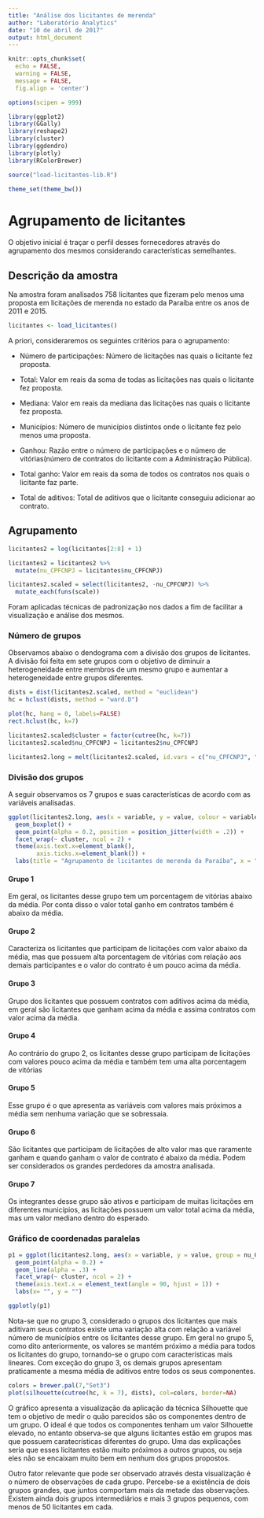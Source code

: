 ```yaml
---
title: "Análise dos licitantes de merenda"
author: "Laboratório Analytics"
date: "10 de abril de 2017"
output: html_document
---
```


```r
knitr::opts_chunk$set(
  echo = FALSE,
  warning = FALSE,
  message = FALSE,
  fig.align = 'center')

options(scipen = 999)
```

```r
library(ggplot2)
library(GGally)
library(reshape2)
library(cluster)
library(ggdendro)
library(plotly)
library(RColorBrewer)

source("load-licitantes-lib.R")

theme_set(theme_bw())
```

# Agrupamento de licitantes
O objetivo inicial é traçar o perfil desses fornecedores através do agrupamento dos mesmos considerando características semelhantes.

## Descrição da amostra
Na amostra foram analisados 758 licitantes que fizeram pelo menos uma proposta em licitações de merenda no estado da Paraíba entre os anos de 2011 e 2015.

```r
licitantes <- load_licitantes()
```
A priori, consideraremos os seguintes critérios para o agrupamento: 

* Número de participações: Número de licitações nas quais o licitante fez proposta.

* Total: Valor em reais da soma de todas as licitações nas quais o licitante fez proposta.

* Mediana: Valor em reais da mediana das licitações nas quais o licitante fez proposta.

* Municípios: Número de municípios distintos onde o licitante fez pelo menos uma proposta.

* Ganhou: Razão entre o número de participações e o número de vitórias(número de contratos do licitante com a Administração Pública).

* Total ganho: Valor em reais da soma de todos os contratos nos quais o licitante faz parte.

* Total de aditivos: Total de aditivos que o licitante conseguiu adicionar ao contrato.

## Agrupamento

```r
licitantes2 = log(licitantes[2:8] + 1)

licitantes2 = licitantes2 %>%
  mutate(nu_CPFCNPJ = licitantes$nu_CPFCNPJ)

licitantes2.scaled = select(licitantes2, -nu_CPFCNPJ) %>% 
  mutate_each(funs(scale))
```

Foram aplicadas técnicas de padronização nos dados a fim de facilitar a visualização e análise dos mesmos.

### Número de grupos
Observamos abaixo o dendograma com a divisão dos grupos de licitantes. A divisão foi feita em sete grupos com o objetivo de diminuir a heterogeneidade entre membros de um mesmo grupo e aumentar a heterogeneidade entre grupos diferentes.

```r
dists = dist(licitantes2.scaled, method = "euclidean")
hc = hclust(dists, method = "ward.D")

plot(hc, hang = 0, labels=FALSE)
rect.hclust(hc, k=7)

licitantes2.scaled$cluster = factor(cutree(hc, k=7))
licitantes2.scaled$nu_CPFCNPJ = licitantes2$nu_CPFCNPJ

licitantes2.long = melt(licitantes2.scaled, id.vars = c("nu_CPFCNPJ", "cluster"))
```

### Divisão dos grupos
A seguir observamos os 7 grupos e suas características de acordo com as variáveis analisadas.

```r
ggplot(licitantes2.long, aes(x = variable, y = value, colour = variable)) + 
  geom_boxplot() + 
  geom_point(alpha = 0.2, position = position_jitter(width = .2)) + 
  facet_wrap(~ cluster, ncol = 2) +
  theme(axis.text.x=element_blank(), 
        axis.ticks.x=element_blank()) +
  labs(title = "Agrupamento de licitantes de merenda da Paraíba", x = "", y = "")
```

#### Grupo 1
Em geral, os licitantes desse grupo tem um porcentagem de vitórias abaixo da média. Por conta disso o valor total ganho em contratos também é abaixo da média. 

#### Grupo 2
Caracteriza os licitantes que participam de licitações com valor abaixo da média, mas que possuem alta porcentagem de vitórias com relação aos demais participantes e o valor do contrato é um pouco acima da média.

#### Grupo 3
Grupo dos licitantes que possuem contratos com aditivos acima da média, em geral são licitantes que ganham acima da média e assima contratos com valor acima da média.

#### Grupo 4
Ao contrário do grupo 2, os licitantes desse grupo participam de licitações com valores pouco acima da média e também tem uma alta porcentagem de vitórias

#### Grupo 5
Esse grupo é o que apresenta as variáveis com valores mais próximos a média sem nenhuma variação que se sobressaia.

#### Grupo 6
São licitantes que participam de licitações de alto valor mas que raramente ganham e quando ganham o valor de contrato é abaixo da média. Podem ser considerados os grandes perdedores da amostra analisada.

#### Grupo 7
Os integrantes desse grupo são ativos e participam de muitas licitações em diferentes municípios, as licitações possuem um valor total acima da média, mas um valor mediano dentro do esperado.

### Gráfico de coordenadas paralelas
```r
p1 = ggplot(licitantes2.long, aes(x = variable, y = value, group = nu_CPFCNPJ, colour = cluster)) + 
  geom_point(alpha = 0.2) + 
  geom_line(alpha = .3) + 
  facet_wrap(~ cluster, ncol = 2) +
  theme(axis.text.x = element_text(angle = 90, hjust = 1)) + 
  labs(x= "", y = "")

ggplotly(p1)
```

Nota-se que no grupo 3, considerado o grupos dos licitantes que mais aditivam seus contratos existe uma variação alta com relação a variável número de municípios entre os licitantes desse grupo. Em geral no grupo 5, como dito anteriormente, os valores se mantém próximo a média para todos os licitantes do grupo, tornando-se o grupo com características mais lineares. Com exceção do grupo 3, os demais grupos apresentam praticamente a mesma média de aditivos entre todos os seus componentes.

```r
colors = brewer.pal(7,"Set3")
plot(silhouette(cutree(hc, k = 7), dists), col=colors, border=NA)
```

O gráfico apresenta a visualização da aplicação da técnica Silhouette que tem o objetivo de medir o quão parecidos são os componentes dentro de um grupo. O ideal é que todos os componentes tenham um valor Silhouette elevado, no entanto observa-se que alguns licitantes estão em grupos mas que possuem caratecrísticas diferentes do grupo. Uma das explicações seria que esses licitantes estão muito próximos a outros grupos, ou seja eles não se encaixam muito bem em nenhum dos grupos propostos.

Outro fator relevante que pode ser observado através desta visualização é o número de observações de cada grupo. Percebe-se a existência de dois grupos grandes, que juntos comportam mais da metade das observações. Existem ainda dois grupos intermediários e mais 3 grupos pequenos, com menos de 50 licitantes em cada.
